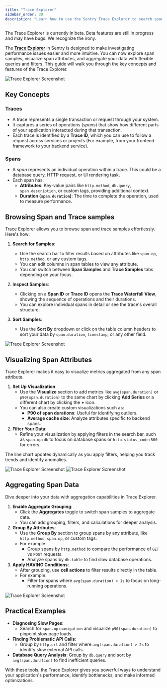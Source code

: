 ```yaml
---
title: "Trace Explorer"
sidebar_order: 30
description: "Learn how to use the Sentry Trace Explorer to search span data, find distributed traces, and debug performance issues across your entire application stack."
---
```


<Note>
  The Trace Explorer is currently in beta. Beta features are still in progress and
  may have bugs. We recognize the irony.
</Note>

The [**Trace Explorer**](https://sentry.io/orgredirect/organizations/:orgslug/traces/) in Sentry is designed to make investigating performance issues easier and more intuitive. You can now explore span samples, visualize span attributes, and aggregate your data with flexible queries and filters. This guide will walk you through the key concepts and features of the Trace Explorer.

![Trace Explorer Screenshot](./img/trace-explorer01.png)

## Key Concepts

### Traces

- A trace represents a single transaction or request through your system.
- It captures a series of operations (_spans_) that show how different parts of your application interacted during that transaction.
- Each trace is identified by a **Trace ID**, which you can use to follow a request across services or projects (For example, from your frontend framework to your backend service).

### Spans

- A _span_ represents an individual operation within a trace. This could be a database query, HTTP request, or UI rendering task.
- Each span has:
  - **Attributes**: Key-value pairs like `http.method`, `db.query`, `span.description`, or custom tags, providing additional context.
  - **Duration (`span.duration`)**: The time to complete the operation, used to measure performance.

## Browsing Span and Trace samples

Trace Explorer allows you to browse span and trace samples effortlessly. Here's how:

1. **Search for Samples**:
   - Use the search bar to filter results based on attributes like `span.op`, `http.method`, or any custom tags.
   - You can edit columns in span tables to view any attribute.
   - You can switch between **Span Samples** and **Trace Samples** tabs depending on your focus.
1. **Inspect Samples**:

   - Clicking on a **Span ID** or **Trace ID** opens the **Trace Waterfall View**, showing the sequence of operations and their durations.
   - You can explore individual spans in detail or see the trace's overall structure.

1. **Sort Samples**:
   - Use the **Sort By** dropdown or click on the table column headers to sort your data by `span.duration`, `timestamp`, or any other field.

![Trace Explorer Screenshot](./img/trace-explorer02.png)

## Visualizing Span Attributes

Trace Explorer makes it easy to visualize metrics aggregated from any span attribute.

1. **Set Up Visualization**:
   - Use the **Visualize** section to add metrics like `avg(span.duration)` or `p90(span.duration)` to the same chart by clicking **Add Series** or a different chart by clicking the **+** icon.
   - You can also create custom visualizations such as:
     - **P90 of span durations**: Useful for identifying outliers.
     - **Average cache size**: Analyze attributes specific to backend spans.
2. **Filter Your Data**:
   - Refine your visualization by applying filters in the search bar, such as `span.op:db` to focus on database spans or `http.status_code:500` for errors.

The line chart updates dynamically as you apply filters, helping you track trends and identify anomalies.

![Trace Explorer Screenshot](./img/trace-explorer03.png)
![Trace Explorer Screenshot](./img/trace-explorer04.png)

## Aggregating Span Data

Dive deeper into your data with aggregation capabilities in Trace Explorer.

1. **Enable Aggregate Grouping**:
   - Click the **Aggregates** toggle to switch span samples to aggregate data.
   - You can add grouping, filters, and calculations for deeper analysis.
2. **Group By Attributes**:
   - Use the **Group By** section to group spans by any attribute, like `http.method`, `span.op`, or custom tags.
   - For example:
     - Group spans by `http.method` to compare the performance of `GET` vs `POST` requests.
     - Analyze spans by `db.table` to find slow database operations.
3. **Apply HAVING Conditions**:
   - After grouping, use **cell actions** to filter results directly in the table.
   - For example:
     - Filter for spans where `avg(span.duration) > 1s` to focus on long-running operations.

![Trace Explorer Screenshot](./img/trace-explorer05.png)


## Practical Examples

- **Diagnosing Slow Pages**:
  - Search for `span.op:navigation` and visualize `p90(span.duration)` to pinpoint slow page loads.
- **Finding Problematic API Calls**:
  - Group by `http.url` and filter where `avg(span.duration) > 2s` to identify slow external API calls.
- **Database Query Analysis**: Group by `db.query` and sort by `avg(span.duration)` to find inefficient queries.

With these tools, the Trace Explorer gives you powerful ways to understand your application's performance, identify bottlenecks, and make informed optimizations.
